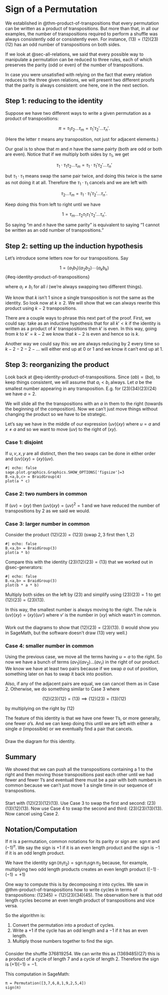# Sign of a Permutation {#sec-sign}

We established in @thm-product-of-transpositions that every permutation can be written as a product of transpositions. But more than that, in all our examples, the number of transpositions required to perform a shuffle was always consistently odd or consistently even. For instance, $(13) = (12)(23)(12)$ has an odd number of transpositions on both sides.

If we look at @sec-all-relations, we said that every possible way to manipulate a permutation can be reduced to three rules, each of which preserves the parity (odd or even) of the number of transpositions.

In case you were unsatisfied with relying on the fact that every relation reduces to the three given relations, we will present two different proofs that the parity is always consistent: one here, one in the next section.

## Step 1: reducing to the identity

Suppose we have two different ways to write a given permutation as a product of transpositions:

$$
\pi = \tau_1 \tau_2 \dots \tau_m = \tau_1' \tau_2' \dots \tau_n'.
$$

(Here the letter $\tau$ means any transposition, not just for adjacent elements.)

Our goal is to show that $m$ and $n$ have the same pairty (both are odd or both are even). Notice that if we multiply both sides by $\tau_1$, we get

$$
\tau_1 \cdot \tau_1 \tau_2 \dots \tau_m = \tau_1 \cdot \tau_1' \tau_2' \dots \tau_n'
$$

but $\tau_1 \cdot \tau_1$ means swap the same pair twice, and doing this twice is the same as not doing it at all. Therefore the $\tau_1 \cdot \tau_1$ cancels and we are left with

$$
\tau_2 \dots \tau_m = \tau_1 \cdot \tau_1' \tau_2' \dots \tau_n'.
$$

Keep doing this from left to right until we have

$$
1 = \tau_m \dots \tau_2 \tau_1 \tau_1' \tau_2' \dots \tau_n'.
$$

So saying "$m$ and $n$ have the same parity" is equivalent to saying "$1$ cannot be written as an odd number of transpositions."

## Step 2: setting up the induction hypothesis

Let's introduce some letters now for our transpositions. Say

$$
1 = (a_1b_1)(a_2b_2) \cdots (a_kb_k)
$$ {#eq-identity-product-of-transpositions}

where $a_i \neq b_i$ for all $i$ (we're always swapping two different things).

We know that $k$ isn't $1$ since a single transposition is not the same as the identity. So look now at $k \ge 2$. We will show that we can always rewrite this product using $k - 2$ transpositions.

There are a couple ways to phrase this next part of the proof. First, we could say: take as an inductive hypothesis that for all $k' < k$ if the identity is written as a product of $k'$ transpositions then $k'$ is even. In this way, going from $k$ to $k' = k - 2$ we know that $k - 2$ is even and hence so is $k$.

Another way we could say this: we are always reducing by $2$ every time so $k - 2 - 2 - 2 - \dots$ will either end up at $0$ or $1$ and we know it can't end up at $1$.

## Step 3: reorganizing the product

Look back at @eq-identity-product-of-transpositions. Since $(ab) = (ba)$, to keep things consistent, we will assume that $a_i < b_i$ always. Let $a$ be the smallest number appearing in any transposition. E.g. for $(23)(34)(23)(24)$ we have $a = 2$.

We will slide all the the transpositions with an $a$ in them to the right (towards the beginning of the composition). Now we can't just move things without changing the product so we have to be strategic.

Let's say we have in the middle of our expression $(uv)(xy)$ where $u = a$ and $x \neq a$ and so we want to move $(uv)$ to the right of $(xy)$.

### Case 1: disjoint

If $u, v, x, y$ are all distinct, then the two swaps can be done in either order and $(uv)(xy) = (xy)(uv)$.

```sage
#| echo: false
sage.plot.graphics.Graphics.SHOW_OPTIONS['figsize']=3
B.<a,b,c> = BraidGroup(4)
plot(a * c)
```

### Case 2: two numbers in common

If $(uv) = (xy)$ then $(uv)(xy) = (uv)^2 = 1$ and we have reduced the number of transpositions by $2$ as we said we would.

### Case 3: larger number in common

Consider the product $(12)(23) = (123)$ (swap $2,3$ first then $1,2$)

```sage
#| echo: false
B.<a,b> = BraidGroup(3)
plot(a * b)
```

Compare this with the identity $(23)(12)(23) = (13)$ that we worked out in @sec-generators:

```sage
#| echo: false
B.<a,b> = BraidGroup(3)
plot(b * a * b)
```

Multiply both sides on the left by $(23)$ and simplify using $(23)(23) = 1$ to get $(12)(23) = (23)(13)$.

In this way, the smallest number is always moving to the right. The rule is $(uv)(xy) = (xy)(uv')$ where $v'$ is the number in $(xy)$ which wasn't in common.

::: {#exr-diagram-for-swap}
###
Work out the diagrams to show that $(12)(23) = (23)(13)$. (I would show you in SageMath, but the software doesn't draw $(13)$ very well.)
:::

### Case 4: smaller number in common

Using the previous case, we move all the terms having $u = a$ to the right. So now we have a bunch of terms $(av_1)(av_2) \dots (av_r)$ in the right of our product. We know we have at least two pairs because if we swap $a$ out of position, something later on has to swap it back into position.

Also, if any of the adjacent pairs are equal, we can cancel them as in Case 2. Otherwise, we do something similar to Case 3 where

$$
(12)(23)(12) = (13) \implies (12)(23) = (13)(12)
$$

by multiplying on the right by $(12)$

The feature of this identity is that we have one fewer $1$'s, or more generally, one fewer $a$'s. And we can keep doing this until we are left with either a single $a$ (impossible) or we eventually find a pair that cancels.

::: {#exr-diagram-for-swap}
###
Draw the diagram for this identity.
:::

## Summary

We showed that we can push all the transpositions containing a $1$ to the right and then moving those transpositions past each other until we had fewer and fewer $1$'s and eventuall there must be a pair with both numbers in common because we can't just move $1$ a single time in our sequence of transpositions.

::: {#exm-reorganizing}
###
Start with $(12)(23)(12)(13)$. Use Case 3 to swap the first and second: $(23)(13)(12)(13)$. Now use Case 4 to swap the second and third: $(23)(23)(13)(13)$. Now cancel using Case 2.
:::
 
## Notation/Computation

If $\pi$ is a permutation, common notations for its parity or sign are: $\operatorname{sgn} \pi$ and $(-1)^\pi$. We say the sign is $+1$ if it is an even length product and the sign is $-1$ if it is an odd length product.

We have the identity $\operatorname{sgn}(\pi_1 \pi_2) = \operatorname{sgn}\pi_1 \operatorname{sgn} \pi_2$ because, for example, multiplying two odd length products creates an even length product ($(-1) \cdot (-1) = +1$)

One way to compute this is by decomposing $\pi$ into cycles. We saw in @thm-product-of-transpositions how to write cycles in terms of transpositions: $(12345) = (12)(23)(34)(45)$. The observation here is that odd length cycles become an even length product of transpositions and vice versa.

So the algorithm is:

1. Convert the permutation into a product of cycles.
2. Write a $+1$ if the cycle has an odd length and a $-1$ if it has an even length.
3. Multiply those numbers together to find the sign.

:::{#exm-calculating-parity}
###
Consider the shuffle $376819254$. We can write this as $(1369485)(27)$ this is a product of a cycle of length $7$ and a cycle of length $2$. Therefore the sign is $(+1)(-1) = -1$.

This computation in SageMath:

```sage
π = Permutation([3,7,6,8,1,9,2,5,4])
sign(π)
```
:::
